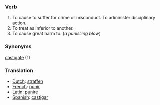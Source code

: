 === Verb ===

#To cause to suffer for crime or misconduct. To administer disciplinary action. 
#To treat as inferior to another.
#To cause great harm to. (''a punishing blow'')

=== Synonyms ===
[[castigate]] (1)
=== Translation ===
*[[Dutch]]: [[straffen]]
*[[French]]: [[punir]]
*[[Latin]]: [[punire]]
*[[Spanish]]: [[castigar]]